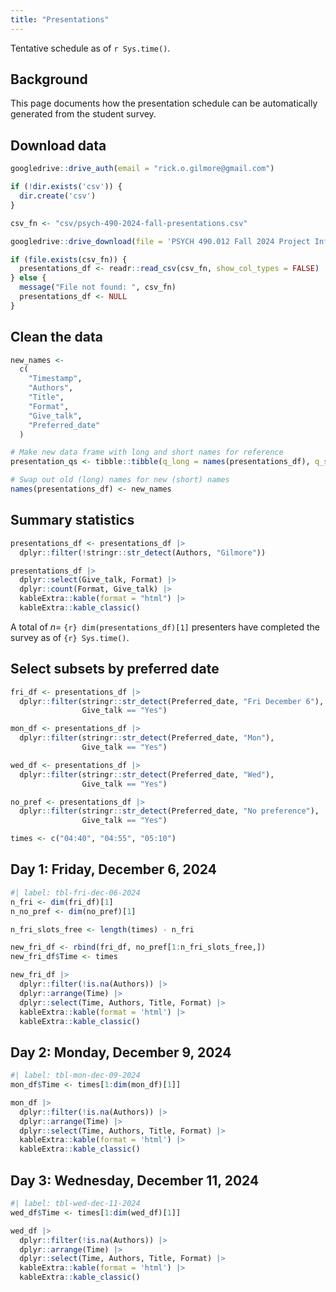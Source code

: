 ```yaml
---
title: "Presentations"
---
```


Tentative schedule as of `r Sys.time()`.

## Background

This page documents how the presentation schedule can be automatically generated from the student survey.

## Download data

```r
googledrive::drive_auth(email = "rick.o.gilmore@gmail.com")
```

```r
if (!dir.exists('csv')) {
  dir.create('csv')
}

csv_fn <- "csv/psych-490-2024-fall-presentations.csv"

googledrive::drive_download(file = 'PSYCH 490.012 Fall 2024 Project Info (Responses)', path = csv_fn, type = 'csv', overwrite = TRUE)
```

```r
if (file.exists(csv_fn)) {
  presentations_df <- readr::read_csv(csv_fn, show_col_types = FALSE)
} else {
  message("File not found: ", csv_fn)
  presentations_df <- NULL
}
```

## Clean the data

```r
new_names <-
  c(
    "Timestamp",
    "Authors",
    "Title",
    "Format",
    "Give_talk",
    "Preferred_date"
  )

# Make new data frame with long and short names for reference
presentation_qs <- tibble::tibble(q_long = names(presentations_df), q_short = new_names)

# Swap out old (long) names for new (short) names
names(presentations_df) <- new_names
```

## Summary statistics

```r
presentations_df <- presentations_df |>
  dplyr::filter(!stringr::str_detect(Authors, "Gilmore"))

presentations_df |>
  dplyr::select(Give_talk, Format) |>
  dplyr::count(Format, Give_talk) |>
  kableExtra::kable(format = "html") |>
  kableExtra::kable_classic()
```

A total of *n*= `{r} dim(presentations_df)[1]` presenters have completed the survey as of `{r} Sys.time()`.

## Select subsets by preferred date

```r
fri_df <- presentations_df |>
  dplyr::filter(stringr::str_detect(Preferred_date, "Fri December 6"),
                Give_talk == "Yes")

mon_df <- presentations_df |>
  dplyr::filter(stringr::str_detect(Preferred_date, "Mon"),
                Give_talk == "Yes")

wed_df <- presentations_df |>
  dplyr::filter(stringr::str_detect(Preferred_date, "Wed"),
                Give_talk == "Yes")

no_pref <- presentations_df |>
  dplyr::filter(stringr::str_detect(Preferred_date, "No preference"),
                Give_talk == "Yes")

times <- c("04:40", "04:55", "05:10")
```

## Day 1: Friday, December 6, 2024

```r
#| label: tbl-fri-dec-06-2024
n_fri <- dim(fri_df)[1]
n_no_pref <- dim(no_pref)[1]

n_fri_slots_free <- length(times) - n_fri

new_fri_df <- rbind(fri_df, no_pref[1:n_fri_slots_free,])
new_fri_df$Time <- times

new_fri_df |>
  dplyr::filter(!is.na(Authors)) |>
  dplyr::arrange(Time) |>
  dplyr::select(Time, Authors, Title, Format) |>
  kableExtra::kable(format = 'html') |>
  kableExtra::kable_classic()
```

## Day 2: Monday, December 9, 2024

```r
#| label: tbl-mon-dec-09-2024
mon_df$Time <- times[1:dim(mon_df)[1]]

mon_df |>
  dplyr::filter(!is.na(Authors)) |>
  dplyr::arrange(Time) |>
  dplyr::select(Time, Authors, Title, Format) |>
  kableExtra::kable(format = 'html') |>
  kableExtra::kable_classic()
```

## Day 3: Wednesday, December 11, 2024

```r
#| label: tbl-wed-dec-11-2024
wed_df$Time <- times[1:dim(wed_df)[1]]

wed_df |>
  dplyr::filter(!is.na(Authors)) |>
  dplyr::arrange(Time) |>
  dplyr::select(Time, Authors, Title, Format) |>
  kableExtra::kable(format = 'html') |>
  kableExtra::kable_classic()
```

